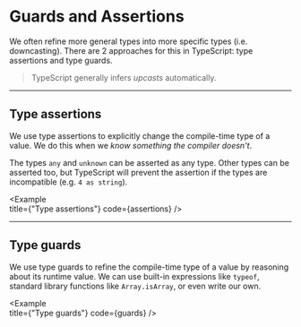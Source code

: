 
# Guards and Assertions

We often refine more general types into more specific types (i.e. downcasting). There are 2 approaches for this in TypeScript: type assertions and type guards.

> TypeScript generally infers _upcasts_ automatically.

---

## Type assertions

We use type assertions to explicitly change the compile-time type of a value. We do this when we _know something the compiler doesn't_.

The types `any` and `unknown` can be asserted as any type. Other types can be asserted too, but TypeScript will prevent the assertion if the types are incompatible (e.g. `4 as string`).

<Example   
  title={"Type assertions"}
  code={assertions}
/>

---

## Type guards

We use type guards to refine the compile-time type of a value by reasoning about its runtime value. We can use built-in expressions like `typeof`, standard library functions like `Array.isArray`, or even write our own.

<Example   
  title={"Type guards"}
  code={guards}
/>
